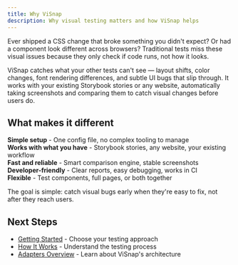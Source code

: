 ```yaml
---
title: Why ViSnap
description: Why visual testing matters and how ViSnap helps
---
```


Ever shipped a CSS change that broke something you didn't expect? Or had a component look different across browsers? Traditional tests miss these visual issues because they only check if code runs, not how it looks.

ViSnap catches what your other tests can't see — layout shifts, color changes, font rendering differences, and subtle UI bugs that slip through. It works with your existing Storybook stories or any website, automatically taking screenshots and comparing them to catch visual changes before users do.

## What makes it different

**Simple setup** - One config file, no complex tooling to manage  
**Works with what you have** - Storybook stories, any website, your existing workflow  
**Fast and reliable** - Smart comparison engine, stable screenshots  
**Developer-friendly** - Clear reports, easy debugging, works in CI  
**Flexible** - Test components, full pages, or both together

The goal is simple: catch visual bugs early when they're easy to fix, not after they reach users.

## Next Steps

- [Getting Started](/docs/getting-started) - Choose your testing approach
- [How It Works](/docs/concepts/how-it-works) - Understand the testing process
- [Adapters Overview](/docs/concepts/adapters-overview) - Learn about ViSnap's architecture
